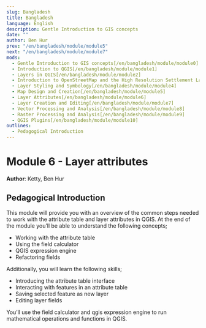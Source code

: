 ```yaml
---
slug: Bangladesh
title: Bangladesh
language: English
description: Gentle Introduction to GIS concepts
date: ""
author: Ben Hur
prev: "/en/bangladesh/module/module5"
next: "/en/bangladesh/module/module7"
mods:
  - Gentle Introduction to GIS concepts[/en/bangladesh/module/module0]
  - Introduction to QGIS[/en/bangladesh/module/module1]
  - Layers in QGIS[/en/bangladesh/module/module2]
  - Introduction to OpenStreetMap and the High Resolution Settlement Layer (HRSL)[/en/bangladesh/module/module3]
  - Layer Styling and Symbology[/en/bangladesh/module/module4]
  - Map Design and Creation[/en/bangladesh/module/module5]
  - Layer Attributes[/en/bangladesh/module/module6]
  - Layer Creation and Editing[/en/bangladesh/module/module7]
  - Vector Processing and Analysis[/en/bangladesh/module/module8]
  - Raster Processing and Analysis[/en/bangladesh/module/module9]
  - QGIS Plugins[/en/bangladesh/module/module10]
outlines:
  - Pedagogical Introduction
---
```


# Module 6 - Layer attributes

**Author**: Ketty, Ben Hur

## Pedagogical Introduction

This module will provide you with an overview of the common steps needed to work with the attribute table and layer attributes in QGIS. At the end of the module you’ll be able to understand the following concepts;

- Working with the attribute table
- Using the field calculator
- QGIS expression engine
- Refactoring fields

Additionally, you will learn the following skills;

- Introducing the attribute table interface
- Interacting with features in an attribute table
- Saving selected feature as new layer
- Editing layer fields

You’ll use the field calculator and qgis expression engine to run mathematical operations and functions in QGIS.
